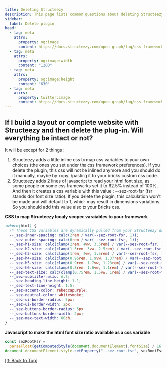 ```yaml
---
title: Deleting Structeezy
description: This page lists common questions about deleting Structeezy from your website.
sidebar:
  label: Delete plugin
head:
  - tag: meta
    attrs:
      property: og:image
      content: https://docs.structeezy.com/open-graph/faq/css-frameworks.png
  - tag: meta
    attrs:
      property: og:image:width
      content: "1200"
  - tag: meta
    attrs:
      property: og:image:height
      content: "630"
  - tag: meta
    attrs:
      property: twitter:image
      content: https://docs.structeezy.com/open-graph/faq/css-frameworks.png
---
```



## If I build a layout or complete website with Structeezy and then delete the plug-in. Will everything be intact or not?

It will be except for 2 things :

1. Structeezy adds a little inline css to map css variables to your own choices (the ones you set under the css framework preferences). If you delete the plugin, this css will not be inlined anymore and you should do it manually, maybe by xopy. /pasting it to your bricks custom css code.
2. Structeezy adds 2 lines of javascript to read your html font size, as some people or some css frameworks set it to 62.5% instead of 100%. And then it creates a css variable with this value : --sez-root-fsr (fsr stands dor font size ratio). If you delete the plugin, this calculation won't be made and will default to 1, which may result in dimensions variations. So you should add this value also to your Bricks css.

**CSS to map Structeezy localy scoped varaiables to your framework**

```css
:where(html) {
  /* These CSS variables are dynamically pulled from your Structeezy dashboard */
  --_sez-inner-spacing: calc(2rem / var(--sez-root-fsr, 1));
  --_sez-outer-spacing: calc(6rem / var(--sez-root-fsr, 1));
  --_sez-h1-size: calc(clamp(2rem, 4vw, 3.5rem) / var(--sez-root-fsr, 1));
  --_sez-h2-size: calc(clamp(1.5rem, 3vw, 2.5rem) / var(--sez-root-fsr, 1));
  --_sez-h3-size: calc(clamp(1rem, 2vw, 1.5rem) / var(--sez-root-fsr, 1));
  --_sez-h4-size: calc(clamp(0.95rem, 1.9vw, 1.37rem) / var(--sez-root-fsr, 1));
  --_sez-h5-size: calc(clamp(0.9rem, 1.7vw, 1.23rem) / var(--sez-root-fsr, 1));
  --_sez-h6-size: calc(clamp(0.8rem, 1.6vw, 1.1rem) / var(--sez-root-fsr, 1));
  --_sez-text-size: calc(clamp(0.75rem, 1.5vw, 1rem) / var(--sez-root-fsr, 1));
  --_sez-subtitle-ratio: 0.7;
  --_sez-heading-line-height: 1.1;
  --_sez-text-line-height: 1.5;
  --_sez-accent-color: rebeccapurple;
  --_sez-neutral-color: whitesmoke;
  --_sez-ui-border-radius: 5px;
  --_sez-ui-border-width: 2px;
  --_sez-buttons-border-radius: 5px;
  --_sez-buttons-border-width: 2px;
  --_sez-max-text-width: 60ch;
}
```

**Javascript to make the html font size ratio available as a css variable**

```js
const sezRootFsr =
  parseFloat(getComputedStyle(document.documentElement).fontSize) / 16;
document.documentElement.style.setProperty("--sez-root-fsr", sezRootFsr);
```

[[↑ Back to Top]](#top)
